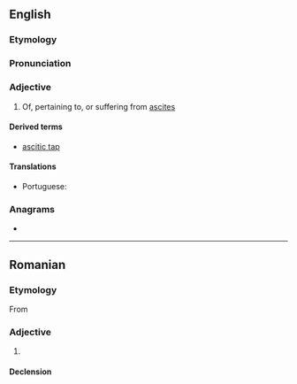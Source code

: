 ==English==

===Etymology===
{{suffix|en|ascites|ic}}

===Pronunciation===
{{rfp|en}}

===Adjective===
{{en-adj}}

# {{lb|en|medicine}} Of, pertaining to, or suffering from [[ascites]]

====Derived terms====
* [[ascitic tap]]

====Translations====
{{trans-top|of, pertaining to, or suffering from ascites}}
* Portuguese: {{t|pt|ascítico}}
{{trans-mid}}
{{trans-bottom}}

===Anagrams===
* {{anagrams|en|a=acciist|icastic|sciatic}}

----

==Romanian==

===Etymology===
From {{bor|ro|fr|ascitique}}

===Adjective===
{{ro-adj}}

# {{l|en|ascitic}}

====Declension====
{{ro-decl-adj}}
